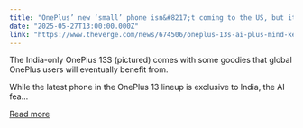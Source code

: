 ```yaml
---
title: "OnePlus’ new ‘small’ phone isn&#8217;t coming to the US, but its AI features are"
date: "2025-05-27T13:00:00.000Z"
link: "https://www.theverge.com/news/674506/oneplus-13s-ai-plus-mind-key-button-india-availability"
---
```


The India-only OnePlus 13S (pictured) comes with some goodies that global OnePlus users will eventually benefit from.

While the latest phone in the OnePlus 13 lineup is exclusive to India, the AI fea...

[Read more](https://www.theverge.com/news/674506/oneplus-13s-ai-plus-mind-key-button-india-availability)
